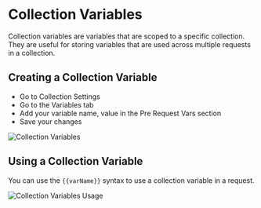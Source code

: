 # Collection Variables

Collection variables are variables that are scoped to a specific collection. They are useful for storing variables that are used across multiple requests in a collection.

## Creating a Collection Variable
* Go to Collection Settings
* Go to the Variables tab
* Add your variable name, value in the Pre Request Vars section
* Save your changes

![Collection Variables](/screenshots/variables/collection-variables.png)

## Using a Collection Variable
You can use the `{{varName}}` syntax to use a collection variable in a request.

![Collection Variables Usage](/screenshots/variables/collection-variables-usage.png)
